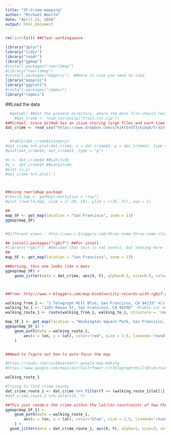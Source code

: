```yaml
---
title: "SF-Crime-mapping"
author: "Michael Woolfe"
date: "April 21, 2016"
output: html_document
---
```


```r
rm(list=ls()) ##Clear workingspace

library("dplyr")
library("tidyr")
library("readr")
library("ggmap")
#install.packages("rworldmap")
#library("rworldmap")
#install.packages("mapproj")  ##Here in case you need to load
library("mapproj")
library("ggplot2")
#install.packages("repmis")
library("repmis")
```

##Load the data
```r
  #getwd() ##Get the present directory, where the data file should reside
    #dat_crime <- read_csv(unzip("train.csv.zip")) 
##Michael: Since GitHub has an issue storing large files and each time you call 'unzip', it places the large file in the folder.  So I loaded the file into a DropBox folder for sharing
dat_crime <- read_csv("https://www.dropbox.com/s/kjkt5ndf3jkibq4/train.csv?raw=1")


  #table(dat_crime$Category)
#dat_crime %>% plot(dat_crime, x = dat_crime$X, y = dat_crime$Y, type = "p")
#plot(dat_crime$X, dat_crime$Y, type = "p")

#x <- dat_crime$X ##Latitude
#y <- dat_crime$Y ##Longitude
#plot (x,y)
#dat_crime %>% plot(.)



##Using rworldmap package
#rworld_map <- getMap(resolution = "low")
#plot (rworld_map, xlim = c(-20, 59), ylim = c(35, 71), asp = 1)


```

```r

##
map_SF <- get_map(location = "San Francisco", zoom = 13)
ggmap(map_SF)


#Different views : http://www.r-bloggers.com/throw-some-throw-some-stats-on-that-mappart-1/


```


```r
## install.packages("rgbif") ##For insatl
#library("rgbif")  #Decided that this is not useful, but leaving here for now
##
map_SF <- get_map(location = "San Francisco", zoom = 13)

##Warning, this one looks like a mess
ggmap(map_SF) +
    geom_jitter(data = dat_crime, aes(X, Y), alpha=0.2, size=0.5, color="red") 



##From: http://www.r-bloggers.com/map-biodiversity-records-with-rgbif-and-ggmap-packages-in-r/
```

```r

walking_from_1 <- "1 Telegraph Hill Blvd, San Francisco, CA 94133" #Colt Tower
walking_to_1 <- "1201 Mason St, San Francisco, CA 94108"  #Cable Car museum
walking_route_1 <- route(walking_from_1, walking_to_1, structure = 'route', mode = 'walking', alternative = FALSE)

map_SF_1 <- get_map(location = "Washington Square Park, San Francisco, CA 94133", zoom = 16)
ggmap(map_SF_1) + 
    geom_path(data = walking_route_1,
        aes(x = lon, y = lat), color="red", size = 1.5, lineend='round'
    )


##Need to figure out how to auto-focus the map

#https://rpubs.com/nickbearman/r-google-map-making
#https://www.google.com/maps/dir/Coit+Tower,+1+Telegraph+Hill+Blvd,+San+Francisco,+CA+94133/Cable+Car+Museum,+Mason+Street,+San+Francisco,+CA/@37.7991066,-122.4139408,16z/data=!3m1!4b1!4m13!4m12!1m5!1m1!1s0x8085808c40000001:0xde85b80121f2dd44!2m2!1d-122.4058222!2d37.8023949!1m5!1m1!1s0x808580f2960c5a5f:0xdfcd6cebc1ae9a35!2m2!1d-122.411488!2d37.7946268
```


```r

walking_route_1

#Trying to find crime nearby
dat_crime_route_1 <- dat_crime %>% filter(Y <= (walking_route_1$lat[1] + 0.0001),Y >= (walking_route_1$lat[1] - 0.0001),X <= (walking_route_1$lon[1] - 0.001), X >= -122.408)
#dat_crime_route_1 %>% select(X, Y)

##This just renders the crime within the lat/lon constraints of how the map was centered
ggmap(map_SF_1) + 
    geom_path(data = walking_route_1,
        aes(x = lon, y = lat), color="blue", size = 1.5, lineend='round'
    ) + 
  geom_jitter(data = dat_crime_route_1, aes(X, Y), alpha=1, size=3, color="red")


```


